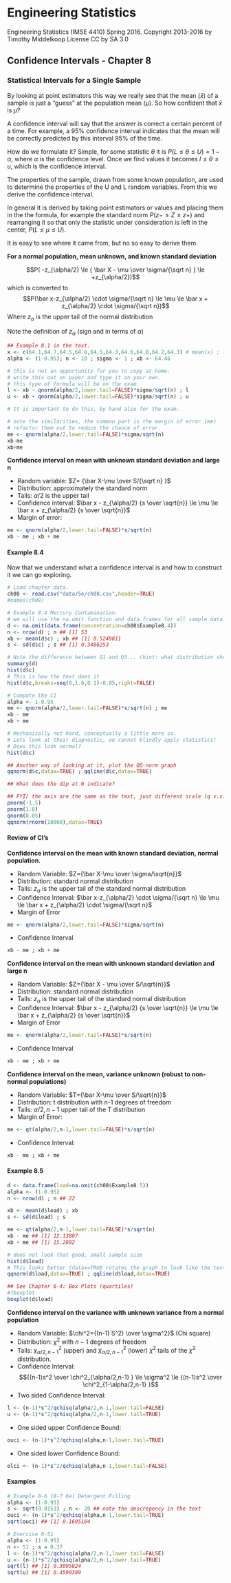 # Engineering Statistics
Engineering Statistics (IMSE 4410) Spring 2016. 
Copyright 2013-2016 by Timothy Middelkoop License CC by SA 3.0

## Confidence Intervals - Chapter 8

### Statistical Intervals for a Single Sample

By looking at point estimators this way we really see that the 
mean ($\bar x$) of a sample is just a "guess" at the population mean ($\mu$).
So how confident that $\bar x$ is $\mu$?

A confidence interval will say that the answer is correct a certain percent
of a time.  For example, a 95% confidence interval indicates that the mean 
will be correctly predicted by this interval 95% of the time.

How do we formulate it?  Simple, for some statistic $\theta$ it is 
$P(L \le \theta \le U) = 1 - \alpha$, where $\alpha$ is the confidence level.
Once we find values it becomes $l \le \theta \le u$, which is the confidence interval.

The properties of the sample, drawn from some known population, are used
to determine the properties of the U and L random variables.
From this we derive the confidence interval.

In general it is derived by taking point estimators or values and placing them
in the the formula, for example the standard norm $P(z- \le Z \le z+)$ and rearranging it so
that only the statistic under consideration is left in the center, $P(L \le \mu \le U)$.

It is easy to see where it came from, but no so easy to derive them.

**For a normal population, mean unknown, and known standard deviation**

$$P( -z_{\alpha/2} \le { \bar X - \mu \over \sigma/{\sqrt n} } \le +z_{\alpha/2})$$
which is converted to
$$P(\bar x-z_{\alpha/2} \cdot \sigma/{\sqrt n} \le \mu \le \bar x + z_{\alpha/2} \cdot  \sigma/{\sqrt n})$$
Where $z_\alpha$ is the upper tail of the normal distribution

Note the definition of $z_\alpha$ (sign and in terms of $\alpha$)

```r
## Example 8.1 in the text.
x <- c(64.1,64.7,64.5,64.6,64.5,64.3,64.6,64.8,64.2,64.3) # mean(x) ; length(x)
alpha <- (1-0.95); n <- 10 ; sigma <- 1 ; xb <- 64.46

# this is not an opportunity for you to copy at home.
# write this out on paper and type it on your own.
# this type of formula will be on the exam.
l <- xb - qnorm(alpha/2,lower.tail=FALSE)*sigma/sqrt(n) ; l
u <- xb + qnorm(alpha/2,lower.tail=FALSE)*sigma/sqrt(n) ; u

# It is important to do this, by hand also for the exam.

# note the similarities, the common part is the margin of error (me)
# refactor them out to reduce the chance of error.
me <- qnorm(alpha/2,lower.tail=FALSE)*sigma/sqrt(n)
xb-me
xb+me
```

**Confidence interval on mean with unknown standard deviation and large n**

* Random variable: $Z= {\bar X-\mu \over S/{\sqrt n} }$
* Distribution: approximately the standard norm
* Tails: $\alpha/2$ is the upper tail
* Confidence interval: $\bar x - z_{\alpha/2} {s \over \sqrt{n}} \le \mu \le \bar x + z_{\alpha/2} {s \over \sqrt{n}}$
* Margin of  error:

```r
me <- qnorm(alpha/2,lower.tail=FALSE)*s/sqrt(n)
xb - me ; xb + me
```


#### Example 8.4 

Now that we understand what a confidence interval is and how to construct it we can go exploring.

```r
# Load chapter data.
ch08 <- read.csv("data/5e/ch08.csv",header=TRUE)
#names(ch08)

# Example 8.4 Mercury Contamination.
# we will use the na.omit function and data.frames for all sample data.
d <- na.omit(data.frame(concentration=ch08$Example8.4))
n <- nrow(d) ; n ## [1] 53
xb <- mean(d$c) ; xb ## [1] 0.5249811
s <- sd(d$c) ; s ## [1] 0.3486253

# Note the difference between Q1 and Q3... (hint: what distribution should this be?)
summary(d)
hist(d$c)
# This is how the text does it
hist(d$c,breaks=seq(0,1.6,0.1)-0.05,right=FALSE)

# Compute the CI
alpha <- 1-0.95
me <- qnorm(alpha/2,lower.tail=FALSE)*s/sqrt(n) ; me
xb - me 
xb + me

# Mechanically not hard, conceptually a little more so.
# Lets look at their diagnostic, we cannot blindly apply statistics!
# Does this look normal?
hist(d$c)

## Another way of looking at it, plot the QQ-norm graph
qqnorm(d$c,datax=TRUE) ; qqline(d$c,datax=TRUE)

## What does the dip at 0 indicate?

## FYI/ the axis are the same as the text, just different scale (q v.s. %)
pnorm(-1.5) 
pnorm(1.0) 
qnorm(0.05)
qqnorm(rnorm(10000),datax=TRUE)
```

#### Review of CI's

**Confidence interval on the mean with known standard deviation, normal population.**

* Random Variable: $Z={\bar X-\mu \over \sigma/\sqrt{n}}$
* Distribution: standard normal distribution
* Tails: $z_\alpha$ is the upper tail of the standard normal distribution
* Confidence Interval: $\bar x-z_{\alpha/2} \cdot \sigma/{\sqrt n} \le \mu \le \bar x + z_{\alpha/2} \cdot  \sigma/{\sqrt n}$
* Margin of Error
```r
me <- qnorm(alpha/2,lower.tail=FALSE)*sigma/sqrt(n)
```
* Confidence Interval
```r
xb - me ; xb + me
```

**Confidence interval on the mean with unknown standard deviation and large n**

* Random Variable: $Z={\bar X - \mu \over S/\sqrt{n}}$
* Distribution: standard normal distribution
* Tails: $z_\alpha$ is the upper tail of the standard normal distribution
* Confidence Interval: $\bar x - z_{\alpha/2} {s \over \sqrt{n}} \le \mu \le \bar x + z_{\alpha/2} {s \over \sqrt{n}}$
* Margin of Error
```r
me <- qnorm(alpha/2,lower.tail=FALSE)*s/sqrt(n)
```
* Confidence Interval
```r
xb - me ; xb + me
```

**Confidence interval on the mean, variance unknown (robust to non-normal populations)**

* Random Variable: $T={\bar X-\mu \over S/\sqrt{n}}$
* Distribution: t distribution with n-1 degrees of freedom
* Tails: $\alpha/2,n-1$ upper tail of the T distribution
* Margin of Error:
```r
me <- qt(alpha/2,n-1,lower.tail=FALSE)*s/sqrt(n)
```
* Confidence Interval:
```r
xb - me ; xb + me
```

#### Example 8.5

```r
d <- data.frame(load=na.omit(ch08$Example8.5))
alpha <- (1-0.95)
n <- nrow(d) ; n ## 22

xb <- mean(d$load) ; xb
s <- sd(d$load) ; s

me <- qt(alpha/2,n-1,lower.tail=FALSE)*s/sqrt(n)
xb - me ## [1] 12.13807
xb + me ## [1] 15.2892

# does not look that good, small sample size
hist(d$load)
# This looks better (datax=TRUE rotates the graph to look like the text)
qqnorm(d$load,datax=TRUE) ; qqline(d$load,datax=TRUE)

## See Chapter 6-4: Box Plots (quartiles)
#?boxplot
boxplot(d$load)
```

**Confidence interval on the variance with unknown variance from a normal population**

* Random Variable: $\chi^2={(n-1) S^2) \over \sigma^2}$ (Chi square)
* Distribution: $\chi^2$ with $n-1$ degrees of freedom
* Tails: $\chi^2_{\alpha/2,n-1}$ (upper) and $\chi^2_{\alpha/2,n-1}$ (lower) $\chi^2$ tails of the $\chi^2$ distribution.
* Confidence Interval: 
  $${(n-1)s^2 \over \chi^2_{\alpha/2,n-1} } \le \sigma^2 \le {(n-1)s^2 \over \chi^2_{1-\alpha/2,n-1} }$$
* Two sided Confidence Interval:
```r
l <- (n-1)*s^2/qchisq(alpha/2,n-1,lower.tail=FALSE)
u <- (n-1)*s^2/qchisq(alpha/2,n-1,lower.tail=TRUE)
```
* One sided upper Confidence Bound:
```r
ouci <- (n-1)*s^2/qchisq(alpha,n-1,lower.tail=TRUE)
```
* One sided lower Confidence Bound:
```r
olci <- (n-1)*s^2/qchisq(alpha,n-1,lower.tail=FALSE)
```

#### Examples

```r
# Example 8-6 (8-7 6e) Detergent Filling
alpha <- (1-0.95)
s <- sqrt(0.0153) ; n <- 20 ## note the descrepency in the text
ouci <- (n-1)*s^2/qchisq(alpha,n-1,lower.tail=TRUE)
sqrt(ouci) ## [1] 0.1695104

# Exercise 8-51
alpha <- (1-0.95)
n <- 51 ; s = 0.37
l <- (n-1)*s^2/qchisq(alpha/2,n-1,lower.tail=FALSE)
u <- (n-1)*s^2/qchisq(alpha/2,n-1,lower.tail=TRUE)
sqrt(l) ## [1] 0.3095824
sqrt(u) ## [1] 0.4599389
```
